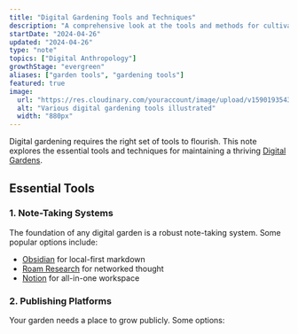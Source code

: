 ```yaml
---
title: "Digital Gardening Tools and Techniques"
description: "A comprehensive look at the tools and methods for cultivating your digital garden"
startDate: "2024-04-26"
updated: "2024-04-26"
type: "note"
topics: ["Digital Anthropology"]
growthStage: "evergreen"
aliases: ["garden tools", "gardening tools"]
featured: true
image: 
  url: "https://res.cloudinary.com/youraccount/image/upload/v1590193543/notes/garden-tools.png"
  alt: "Various digital gardening tools illustrated"
  width: "880px"
---
```



Digital gardening requires the right set of tools to flourish. This note explores the essential tools and techniques for maintaining a thriving [Digital Gardens](/notes/digital-gardens).

## Essential Tools

### 1. Note-Taking Systems

<RemoteImage
  src="https://res.cloudinary.com/dg3gyk0gu/image/upload/c_scale,w_1457/v1590193543/maggieappleton.com/notes/datatags.png"
  alt="Example of a note-taking system with colored tags"
  width="880px"
/>

The foundation of any digital garden is a robust note-taking system. Some popular options include:
- [Obsidian](/notes/obsidian) for local-first markdown
- [Roam Research](/notes/roam-research) for networked thought
- [Notion](/notes/notion) for all-in-one workspace

### 2. Publishing Platforms

Your garden needs a place to grow publicly. Some options:



